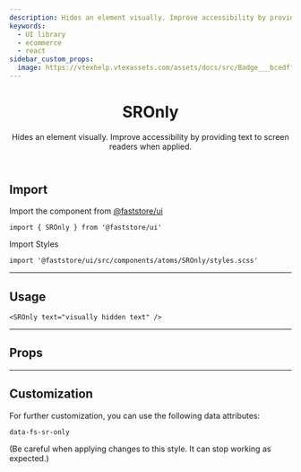 ```yaml
---
description: Hides an element visually. Improve accessibility by providing text to screen readers when applied.
keywords:
  - UI library
  - ecommerce
  - react
sidebar_custom_props:
  image: https://vtexhelp.vtexassets.com/assets/docs/src/Badge___bcedffeb307527c1606be224a7fb5ac1.png
---
```



<header>

# SROnly

Hides an element visually. Improve accessibility by providing text to
screen readers when applied.

</header>

## Import

Import the component from [@faststore/ui](/../components)

```tsx
import { SROnly } from '@faststore/ui'
```

Import Styles

```tsx
import '@faststore/ui/src/components/atoms/SROnly/styles.scss'
```

---

## Usage

<OverviewSection>
  <SROnly text="visually hidden text" />
</OverviewSection>

```tsx
<SROnly text="visually hidden text" />
```

---

## Props

<PropsSection name="SROnly" />

---

## Customization

For further customization, you can use the following data attributes:

`data-fs-sr-only`

(Be careful when applying changes to this style. It can stop working as expected.)
